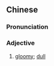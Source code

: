 ==Chinese==
{{zh-forms|s=黪淡}}

===Pronunciation===
{{zh-pron
|m=cǎndàn
|cat=a
}}

===Adjective===
{{zh-adj}}

# [[gloomy]]; [[dull]]